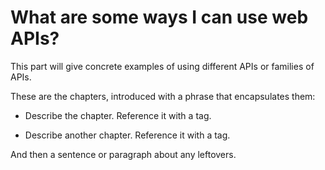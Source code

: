 # What are some ways I can use web APIs? {#sec-use-cases .unnumbered}

This part will give concrete examples of using different APIs or families of APIs.

These are the chapters, introduced with a phrase that encapsulates them:

-   Describe the chapter. Reference it with a tag.

-   Describe another chapter. Reference it with a tag.

And then a sentence or paragraph about any leftovers.
